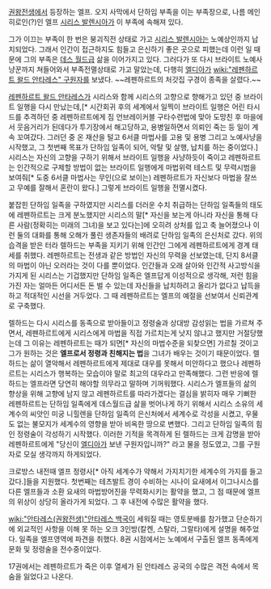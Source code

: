 [[권왕전생]]에서 등장하는 엘프. 오지 사막에서 단하임 부족을 이는 부족장으로, 나름 메인 히로인(?)인 엘프 [[시리스 발렌시아]]가 이 부족에 속해져 있다.

그가 이끄는 부족이 한 번은 붕괴직전 상태로 가고 [[시리스 발렌시아]]는 노예상인까지 납치되었다. 그래서 인간이 접근하지도 힘들고 은신하기 좋은 곳으로 피했는데 이런 일 때문에 그의 부족은 [[데스 월드]]급 삶을 이어가지고 있다. 그러다가 또 다시 브라이트 노예사냥꾼까지 쳐들어와서 부족전멸상태로 가고 말았는데, 다행히 [[엘디아]]가 [[wiki:"레펜하르트 왈드 안타레스" 구원자]]를 보냈다. ~~레펜하르트의 처갓집 구경이 종족을 살렸다.~~

[[레펜하르트 왈드 안타레스]]가 시리스와 함께 시리스의 고향으로 향해가고 있던 중  브라이트 일행을 다시 만났는데,[* 시간회귀 후의 세계에서 일찍이 브라이트 일행은 어린 타시드를 추격하던 중 레펜하르트에게 짐 언브레이커블 구타수련법에 맞아 도망친  후 마을에서 웃음거리가 된데다가 투기장에서 해고당하고, 용병일하면서 의뢰인 죽는 등 일이 계속 꼬여갔다. 그러던 중 온 재산을 털고 6서클 마법사를 고용 및 용병 그리고 노예사냥을 시작했고, 그 첫번째 목표가 단하임 일족이 되어, 악탈 및 살행, 납치를 하는 중이었다.] 시리스는 자신의 고향을 구하기 위해서 브라이트 일행을 사냥하듯이 죽이고 레펜하르트는 인간적으로 구제할 방법이 없는 브라이트 일행에게 마법위력 테스트 및 무력시범을 보여줘[* 도중 6서클 마법사는 무인(으로 보이는) 레펜하르트가 자신보다 마법을 잘쓰고 무예를 잘해서 혼란이 왔다.] 그렇게 브라이트 일행을 전멸시켰다. 

붙잡힌 단하임 일족을 구하였지만 시리스를 더러운 수치 취급하는 단하임 일족들의 태도에 레펜하르트는 크게 분노했지만 시리스의 말[* 자신을 보는게 아니라 자신을 통해 다른 사람(정확히는 미래의 그녀)을 보고 있다는]에 오히려 상처를 입고 축 늘어졌으나 이런 둘의 대화를 통해 오해가 풀린 생존자들의 배려로 단하임 일족의 은신처로 갔다. 
위의 습격을 받은 터라 렐하드는 부족을 지키기 위해 인간인 그에게 레펜하르트에게 경계 태세를 취했다. 레펜하르트는 전생과 같은 방법인 자신의 무력을 선보였는데, 단지 8서클의 마법이 아닌 오러라는 것이 다를 뿐이었다.
인간들과 오래 살아와 인간적 사고방식을 가지게 된 시리스는 기겁했지만 단하임 일족은 엘프답게 이성적으로 생각해, 저런 힘을 가진 자는 얼마든 어디서든 돈 벌 수 있는데 자신들을 납치하려고 올리가 없다고 납득을 하고 적대적인 시선을 거두었다. 그 때 레펜하르트는 엘프의 예절을 선보여서 신뢰관계로 구축했다.

렐하드는 다시 시리스를 동족으로 받아들이고 정령술과 상대방 감성읽는 법을 가르쳐 주면서, 레펜하르트에게 시리스에게 마법을 직접 가르치는게 낫지 않냐고 했지만 거절당했는데 그 이유는 레펜하르트는 때가 되면[* 자신의 마법수준을 되찾으면] 가르칠 것이고 그가 원하는 것은 '''엘프로서 정령과 친해지는 법'''을 그녀가 배우는 것이기 때문이었다.
렐하드는 삶이 열악해서 레펜하르트에게 제대로 대우를 못해서 미안하다고 했으나 레펜하르트는 시리스가 행복하는 모습이야 말로 최고의 대우라고 만족해했다. 그런 반응에 렐하드는 엘프라면 당연히 해야할 의무라고 말하며 기꺼워했다.
시리스가 엘프들의 삶의 향상을 위해 고향에 남지 않고 레펜하르트를 따라가겠다는 결심을 밝히자 매우 기뻐한 레펜하르트는 단하임 일족에게 데스월드급 삶을 벗어나게 하기 위해서 시리스 소유의 세계수의 씨앗인 미궁 니힐렌을 단하임 일족의 은신처에서 세계수로 각성을 시켰고, 우물도 없는 불모지가 세계수의 영향을 받아 비옥한 땅으로 변했다. 그리고 단하임 일족의 힘인 정령술이 각성하기 시작했다.
이러한 기적을 목격하게 된 렐하드는 크게 감명을 받아 레펜하르트에게 "당신이 [[엘디아]]가 보낸 구원자입니까?" 라고 물을 정도였고, 그를 구원자로 모실 생각까지 하게되었다.

크로방스 내전때 엘프 정령사[* 아직 세계수가 약해서 가지치기한 세계수의 가지를 들고 갔다.]들을 지원했다. 첫번째는 테츠발트 경이 수비하는 시나이 요새에서 이그나시스를 다른 엘프들과 소환 요새의 마법방어진을 무력화시키는 활약을 했고, 그 점 때문에 엘프의 위상이 상당히 올라가게 되었다. 그 후 내전에 수많은 활약을 했다. 

[[wiki:"안타레스(권왕전생)"안타레스 백국]]이 세워질 때는 영토분배를 참가했고 단순하기에 외교적인 사항을 이해 못 하는 오크 3인방(칼켄, 스탈라, 그랄타)에게 설명을 해주었다.
일족을 엘프영역에 파견을 취했다. 8권 시점에서는 노예에서 구출된 엘프 동족에게 문화 및 정령술을 전수중이었다.

17권에서는 레펜하르트가 죽은 이후 열세가 된 안타레스 공국의 수많은 격전 속에서 목숨을 잃었다고 나온다.
